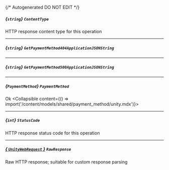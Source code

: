 {/* Autogenerated DO NOT EDIT  */}

##### *{`string`}* `ContentType`
HTTP response content type for this operation

---
##### *{`string`}* `GetPaymentMethod404ApplicationJSONString`

---
##### *{`string`}* `GetPaymentMethod500ApplicationJSONString`

---
##### *{`PaymentMethod`}* `PaymentMethod`
Ok
<Collapsible content={() => import('/content/models/shared/payment_method/unity.mdx')}>
</Collapsible>

---
##### *{`int`}* `StatusCode`
HTTP response status code for this operation

---
##### [*{ `UnityWebRequest` }*](https://docs.unity3d.com/2021.3/Documentation/ScriptReference/Networking.UnityWebRequest.html) `RawResponse`
Raw HTTP response; suitable for custom response parsing

